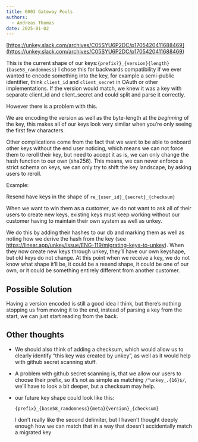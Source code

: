 ```yaml
---
title: 0003 Gateway Pools
authors:
  - Andreas Thomas
date: 2025-01-02
---
```



[https://unkey.slack.com/archives/C05SYU6P2DC/p1705420411688469](https://unkey.slack.com/archives/C05SYU6P2DC/p1705420411688469)

This is the current shape of our keys:`{prefix?}_{version}{length}{base58_randomness}`
I chose this for backwards compatibility if we ever wanted to encode something into the key, for example a semi-public identifier, think `client_id` and `client_secret` in OAuth or other implementations. If the version would match, we knew it was a key with separate client_id and client_secret and could split and parse it correctly.

However there is a problem with this.

We are encoding the version as well as the byte-length at the *beginning* of the key, this makes all of our keys look very similar when you’re only seeing the first few characters.

Other complications come from the fact that we want to be able to onboard other keys without the end user noticing, which means we can not force them to reroll their key, but need to accept it as is, we can only change the hash function to our own (sha256). This means, we can never enforce a strict schema on keys, we can only try to shift the key landscape, by asking users to reroll.

Example:

Resend have keys in the shape of `re_{user_id}_{secret}_{checksum}`

When we want to win them as a customer, we do not want to ask all of their users to create new keys, existing keys must keep working without our customer having to maintain their own system as well as unkey.

We do this by adding their hashes to our db and marking them as well as noting how we derive the hash from the key (see https://linear.app/unkey/issue/ENG-119/migrating-keys-to-unkey).  When they now create new keys through unkey, they’ll have our own keyshape, but old keys do not change.
At this point when we receive a key, we do not know what shape it’ll be, it could be a resend shape, it could be one of our own, or it could be something entirely different from another customer.

## Possible Solution

Having a version encoded is still a good idea I think, but there’s nothing stopping us from moving it to the end, instead of parsing a key from the start, we can just start reading from the back.

## Other thoughts

- We should also think of adding a checksum, which would allow us to clearly identify “this key was created by unkey”, as well as it would help with github secret scanning stuff.
- A problem with github secret scanning is, that we allow our users to choose their prefix, so it’s not as simple as matching `/^unkey_.{16}$/`, we’ll have to look a bit deeper, but a checksum may help.
- our future key shape could look like this:

    ```tsx
    {prefix}_{base58_randomness}{meta}{version}_{checksum}
    ```

    I don’t really like the second delimiter, but I haven’t thought deeply enough how we can match that in a way that doesn’t accidentally match a migrated key
